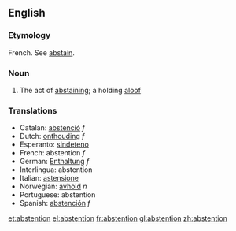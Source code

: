 ==English==
===Etymology===
French.  See [[abstain]].
===Noun===
#The act of [[abstaining]]; a holding [[aloof]]

===Translations===
*Catalan: [[abstenció]] ''f''
*Dutch: [[onthouding]] ''f''
*Esperanto: [[sindeteno]]
*French: abstention ''f''
*German: [[Enthaltung]] ''f''
*Interlingua: abstention
*Italian: [[astensione]]
*Norwegian: [[avhold]] ''n''
*Portuguese: abstention
*Spanish: [[abstención]] ''f''

[[et:abstention]]
[[el:abstention]]
[[fr:abstention]]
[[gl:abstention]]
[[zh:abstention]]